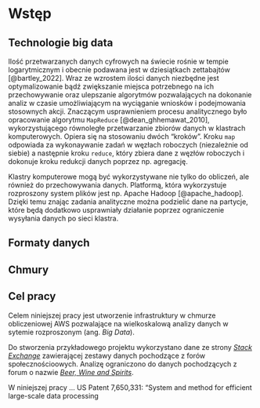 # Wstęp



## Technologie big data

Ilość przetwarzanych danych cyfrowych na świecie rośnie w tempie logarytmicznym i obecnie podawana jest w dziesiątkach zettabajtów [@bartley_2022]. Wraz ze wzrostem ilości danych niezbędne jest optymalizowanie bądź zwiększanie miejsca potrzebnego na ich przechowywanie oraz ulepszanie algorytmów pozwalających na dokonanie analiz w czasie umożliwiającym na wyciąganie wniosków i podejmowania stosownych akcji. Znaczącym usprawnieniem procesu analitycznego było opracowanie algorytmu `MapReduce` [@dean_ghhemawat_2010], wykorzystującego równoległe przetwarzanie zbiorów danych w klastrach komputerowych. Opiera się na stosowaniu dwóch "kroków". Kroku `map` odpowiada za wykonaywanie zadań w węzłach roboczych (niezależnie od siebie) a następnie kroku `reduce`, który zbiera dane z węzłów roboczych i dokonuje kroku redukcji danych poprzez np. agregację. 

Klastry komputerowe mogą być wykorzystywane nie tylko do obliczeń, ale również do przechowywania danych. Platformą, która wykorzystuje rozproszony system plików jest np. Apache Hadoop [@apache_hadoop]. Dzięki temu znając zadania analityczne można podzielić dane na partycje, które będą dodatkowo usprawniały działanie poprzez ograniczenie wysyłania danych po sieci klastra.

## Formaty danych

## Chmury

## Cel pracy
Celem niniejszej pracy jest utworzenie infrastruktury w chmurze obliczeniowej AWS pozwalające na wielkoskalową analizy danych  w sytemie rozproszonym (ang. _Big Data_). 

Do stworzenia przykładowego projektu wykorzystano dane ze strony [_Stack Exchange_](https://stackexchange.com/) zawierającej zestawy danych pochodzące z forów społecznościoowych. Analizę ograniczono do danych pochodzących z forum o nazwie [_Beer, Wine and Spirits_](https://data.stackexchange.com/beer/queries).

W niniejszej pracy ...
 US Patent 7,650,331: "System and method for efficient large-scale data processing 